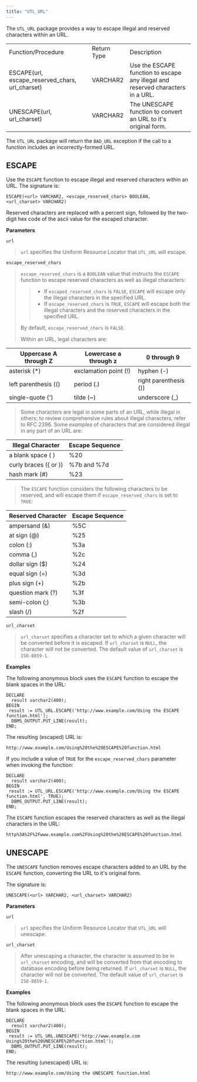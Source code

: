 ```yaml
---
title: "UTL_URL"
---
```


The `UTL_URL` package provides a way to escape illegal and reserved characters within an URL.

|                                                 |             |                                                                                 |
| ----------------------------------------------- | ----------- | ------------------------------------------------------------------------------- |
| Function/Procedure                              | Return Type | Description                                                                     |
| ESCAPE(url, escape_reserved_chars, url_charset) | VARCHAR2    | Use the ESCAPE function to escape any illegal and reserved characters in a URL. |
| UNESCAPE(url, url_charset)                      | VARCHAR2    | The UNESCAPE function to convert an URL to it's original form.                  |

The `UTL_URL` package will return the `BAD_URL` exception if the call to a function includes an incorrectly-formed URL.

## ESCAPE

Use the `ESCAPE` function to escape illegal and reserved characters within an URL. The signature is:

```
ESCAPE(<url> VARCHAR2, <escape_reserved_chars> BOOLEAN,
<url_charset> VARCHAR2)
```

Reserved characters are replaced with a percent sign, followed by the two-digit hex code of the ascii value for the escaped character.

**Parameters**

`url`

> `url` specifies the Uniform Resource Locator that `UTL_URL` will escape.

`escape_reserved_chars`

> `escape_reserved_chars` is a `BOOLEAN` value that instructs the `ESCAPE` function to escape reserved characters as well as illegal characters:
>
> > -   If `escaped_reserved_chars` is `FALSE`, `ESCAPE` will escape only the illegal characters in the specified URL.
> > -   If `escape_reserved_chars` is `TRUE`, `ESCAPE` will escape both the illegal characters and the reserved characters in the specified URL.
>
> By default, `escape_reserved_chars` is `FALSE`.
>
> Within an URL, legal characters are:

| Uppercase A through Z | Lowercase a through z | 0 through 9           |
| --------------------- | --------------------- | --------------------- |
| asterisk (\*)         | exclamation point (!) | hyphen (-)            |
| left parenthesis (()  | period (.)            | right parenthesis ()) |
| single-quote (')      | tilde (~)             | underscore (\_)       |

> Some characters are legal in some parts of an URL, while illegal in others; to review comprehensive rules about illegal characters, refer to RFC 2396. Some *examples* of characters that are considered illegal in any part of an URL are:

| Illegal Character     | Escape Sequence |
| --------------------- | --------------- |
| a blank space ( )     | %20             |
| curly braces ({ or }) | %7b and %7d     |
| hash mark (#)         | %23             |

> The `ESCAPE` function considers the following characters to be reserved, and will escape them if `escape_reserved_chars` is set to `TRUE`:

| Reserved Character | Escape Sequence |
| ------------------ | --------------- |
| ampersand (&)      | %5C             |
| at sign (@)        | %25             |
| colon (:)          | %3a             |
| comma (,)          | %2c             |
| dollar sign ($)    | %24             |
| equal sign (=)     | %3d             |
| plus sign (+)      | %2b             |
| question mark (?)  | %3f             |
| semi-colon (;)     | %3b             |
| slash (/)          | %2f             |

`url_charset`

> `url_charset` specifies a character set to which a given character will be converted before it is escaped. If `url_charset` is `NULL`, the character will not be converted. The default value of `url_charset` is `ISO-8859-1`.

**Examples**

The following anonymous block uses the `ESCAPE` function to escape the blank spaces in the URL:

```
DECLARE
  result varchar2(400);
BEGIN
 result := UTL_URL.ESCAPE('http://www.example.com/Using the ESCAPE
function.html');
  DBMS_OUTPUT.PUT_LINE(result);
END;
```

The resulting (escaped) URL is:

```
http://www.example.com/Using%20the%20ESCAPE%20function.html
```

If you include a value of `TRUE` for the `escape_reserved_chars` parameter when invoking the function:

```
DECLARE
  result varchar2(400);
BEGIN
 result := UTL_URL.ESCAPE('http://www.example.com/Using the ESCAPE
function.html', TRUE);
  DBMS_OUTPUT.PUT_LINE(result);
END;
```

The `ESCAPE` function escapes the reserved characters as well as the illegal characters in the URL:

```
http%3A%2F%2Fwww.example.com%2FUsing%20the%20ESCAPE%20function.html
```

## UNESCAPE

The `UNESCAPE` function removes escape characters added to an URL by the `ESCAPE` function, converting the URL to it's original form.

The signature is:

```
UNESCAPE(<url> VARCHAR2, <url_charset> VARCHAR2)
```

**Parameters**

`url`

> `url` specifies the Uniform Resource Locator that `UTL_URL` will unescape.

`url_charset`

> After unescaping a character, the character is assumed to be in `url_charset` encoding, and will be converted from that encoding to database encoding before being returned. If `url_charset` is `NULL`, the character will not be converted. The default value of `url_charset` is `ISO-8859-1`.

**Examples**

The following anonymous block uses the `ESCAPE` function to escape the blank spaces in the URL:

```
DECLARE
  result varchar2(400);
BEGIN
 result := UTL_URL.UNESCAPE('http://www.example.com
Using%20the%20UNESCAPE%20function.html');
  DBMS_OUTPUT.PUT_LINE(result);
END;
```

The resulting (unescaped) URL is:

```
http://www.example.com/Using the UNESCAPE function.html
```
